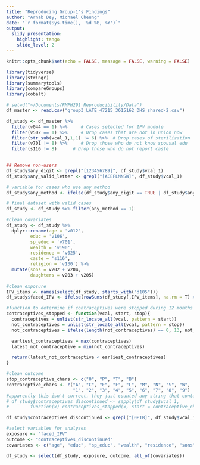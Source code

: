 ```yaml
---
title: "Reproducing Group-1's Findings"
author: "Arnab Dey, Michael Cheung"
date: "`r format(Sys.time(), '%d %B, %Y')`"
output:
  slidy_presentation:
    highlight: tango
    slide_level: 2
---
```


```r
knitr::opts_chunk$set(echo = FALSE, message = FALSE, warning = FALSE)
```

```r
library(tidyverse)
library(stringr)
library(summarytools)
library(compareGroups)
library(cobalt)
```

```r
# setwd("~/Documents/FMPH291 Reproducibility/Data")
df_master <- read.csv("group3_LATE_47215_3615162_DHS_shared-2.csv")

```

```r

df_study <- df_master %>% 
  filter(v044 == 1) %>%     # Cases selected for IPV module
  filter(v502 == 1) %>%     # Drop cases that are not in union now
  filter(str_sub(vcal_1,1,1) != 6) %>%  # Drop cases of sterilization
  filter(v701 != 8) %>%     # Drop those who do not know spousal edu
  filter(s116 != 8)      # Drop those who do not report caste
  

## Remove non-users
df_study$any_digit <- grepl("[123456789]", df_study$vcal_1)
df_study$any_valid_letter <- grepl("[ACEFLMNSW]", df_study$vcal_1)

# variable for cases who use any method
df_study$any_method <- ifelse(df_study$any_digit == TRUE | df_study$any_valid_letter == TRUE,1,0)

# final dataset with valid cases
df_study <- df_study %>% filter(any_method == 1)

#clean covariates
df_study <- df_study %>%
  dplyr::rename(age = 'v012',
         educ = 'v106',
         sp_educ = 'v701',
         wealth = 'v190',
         residence = 'v025',
         caste = 's116',
         religion = 'v130') %>%
  mutate(sons = v202 + v204,
         daughters = v203 + v205)
  
#clean exposure
IPV_items <- names(select(df_study, starts_with("d105")))
df_study$faced_IPV <- ifelse(rowSums(df_study[,IPV_items], na.rm = T) > 0, 1, 0)

#function to determine if contraceptives were stopped during 12 months prior to interview
contraceptives_stopped <- function(vcal, start, stop){
  contraceptives = unlist(str_locate_all(vcal, pattern = start))
  not_contraceptives = unlist(str_locate_all(vcal, pattern = stop))
  not_contraceptives = ifelse(length(not_contraceptives) == 0, 13, not_contraceptives)

  earliest_contraceptives = max(contraceptives)
  latest_not_contraceptive = min(not_contraceptives)

  return(latest_not_contraceptive < earliest_contraceptives)
}

#clean outcome
stop_contraceptive_chars <- c("0", "P", "T", "B")
contraceptive_chars <- c("A", "C", "E", "F", "L", "M", "N", "S", "W", 
                         "1", "2", "3", "4", "5", "6", "7", "8", "9")
#apparently this isn't correct, they just counted any string that contained 0PTB as stopped using contraceptives
# df_study$contraceptives_discontinued <- sapply(df_study$vcal_1, 
#        function(x) contraceptives_stopped(x, start = contraceptive_chars, stop = stop_contraceptive_chars))

df_study$contraceptives_discontinued <- grepl("[0PTB]", df_study$vcal_1)

#select variables for analyses
exposure <- "faced_IPV"
outcome <- "contraceptives_discontinued"
covariates <- c("age", "educ", "sp_educ", "wealth", "residence", "sons", "daughters", "caste", "religion")

df_study <- select(df_study, exposure, outcome, all_of(covariates))

```
